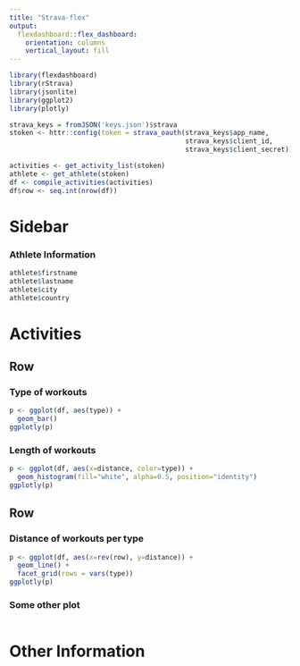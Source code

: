 ```yaml
---
title: "Strava-flex"
output: 
  flexdashboard::flex_dashboard:
    orientation: columns
    vertical_layout: fill
---
```


```r
library(flexdashboard)
library(rStrava)
library(jsonlite)
library(ggplot2)
library(plotly)

strava_keys = fromJSON('keys.json')$strava
stoken <- httr::config(token = strava_oauth(strava_keys$app_name,
                                            strava_keys$client_id,
                                            strava_keys$client_secret))

activities <- get_activity_list(stoken)
athlete <- get_athlete(stoken)
df <- compile_activities(activities)
df$row <- seq.int(nrow(df))
```

Sidebar {.sidebar}
=======================================================================
### Athlete Information
```r
athlete$firstname
athlete$lastname
athlete$city
athlete$country
```

Activities
=======================================================================

Row
-----------------------------------------------------------------------
### Type of workouts
```r
p <- ggplot(df, aes(type)) +
  geom_bar()
ggplotly(p)
```

### Length of workouts
```r
p <- ggplot(df, aes(x=distance, color=type)) +
  geom_histogram(fill="white", alpha=0.5, position="identity")
ggplotly(p)
```

Row
-----------------------------------------------------------------------
### Distance of workouts per type
```r
p <- ggplot(df, aes(x=rev(row), y=distance)) +
  geom_line() +
  facet_grid(rows = vars(type))
ggplotly(p)
```

### Some other plot
```r
```

Other Information
=======================================================================